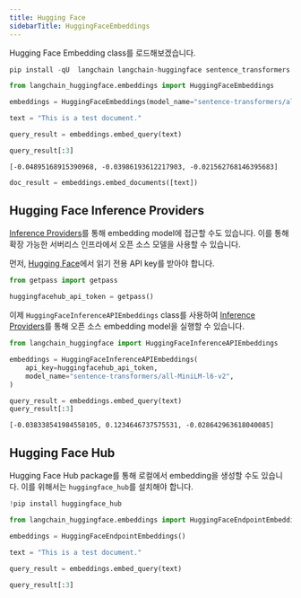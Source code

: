 ```yaml
---
title: Hugging Face
sidebarTitle: HuggingFaceEmbeddings
---
```


Hugging Face Embedding class를 로드해보겠습니다.

```python
pip install -qU  langchain langchain-huggingface sentence_transformers
```

```python
from langchain_huggingface.embeddings import HuggingFaceEmbeddings
```

```python
embeddings = HuggingFaceEmbeddings(model_name="sentence-transformers/all-mpnet-base-v2")
```

```python
text = "This is a test document."
```

```python
query_result = embeddings.embed_query(text)
```

```python
query_result[:3]
```

```output
[-0.04895168915390968, -0.03986193612217903, -0.021562768146395683]
```

```python
doc_result = embeddings.embed_documents([text])
```

## Hugging Face Inference Providers

[Inference Providers](https://huggingface.co/docs/inference-providers)를 통해 embedding model에 접근할 수도 있습니다. 이를 통해 확장 가능한 서버리스 인프라에서 오픈 소스 모델을 사용할 수 있습니다.

먼저, [Hugging Face](https://huggingface.co/settings/tokens)에서 읽기 전용 API key를 받아야 합니다.

```python
from getpass import getpass

huggingfacehub_api_token = getpass()
```

이제 `HuggingFaceInferenceAPIEmbeddings` class를 사용하여 [Inference Providers](https://huggingface.co/docs/inference-providers)를 통해 오픈 소스 embedding model을 실행할 수 있습니다.

```python
from langchain_huggingface import HuggingFaceInferenceAPIEmbeddings

embeddings = HuggingFaceInferenceAPIEmbeddings(
    api_key=huggingfacehub_api_token,
    model_name="sentence-transformers/all-MiniLM-l6-v2",
)

query_result = embeddings.embed_query(text)
query_result[:3]
```

```output
[-0.038338541984558105, 0.1234646737575531, -0.028642963618040085]
```

## Hugging Face Hub

Hugging Face Hub package를 통해 로컬에서 embedding을 생성할 수도 있습니다. 이를 위해서는 `huggingface_hub`를 설치해야 합니다.

```python
!pip install huggingface_hub
```

```python
from langchain_huggingface.embeddings import HuggingFaceEndpointEmbeddings
```

```python
embeddings = HuggingFaceEndpointEmbeddings()
```

```python
text = "This is a test document."
```

```python
query_result = embeddings.embed_query(text)
```

```python
query_result[:3]
```